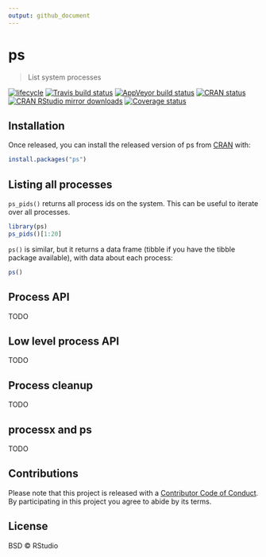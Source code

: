 ```yaml
---
output: github_document
---
```


# ps

> List system processes

[![lifecycle](https://img.shields.io/badge/lifecycle-experimental-orange.svg)](https://www.tidyverse.org/lifecycle/#experimental)
[![Travis build status](https://travis-ci.org/r-lib/ps.svg?branch=master)](https://travis-ci.org/r-lib/ps)
[![AppVeyor build status](https://ci.appveyor.com/api/projects/status/github/r-lib/ps?branch=master&svg=true)](https://ci.appveyor.com/project/gaborcsardi/ps)
[![CRAN status](https://www.r-pkg.org/badges/version/ps)](https://cran.r-project.org/package=ps)
[![CRAN RStudio mirror downloads](https://cranlogs.r-pkg.org/badges/ps)](https://www.r-pkg.org/pkg/ps)
[![Coverage status](https://codecov.io/gh/r-lib/ps/branch/master/graph/badge.svg)](https://codecov.io/github/r-lib/ps?branch=master)

## Installation

Once released, you can install the released version of ps from
[CRAN](https://CRAN.R-project.org) with:

``` r
install.packages("ps")
```

## Listing all processes

`ps_pids()` returns all process ids on the system. This can be useful to
iterate over all processes.

```r
library(ps)
ps_pids()[1:20]
```

`ps()` is similar, but it returns a data frame (tibble if you have the
tibble package available), with data about each process:

```r
ps()
```

## Process API

TODO

## Low level process API

TODO

## Process cleanup

TODO

## processx and ps

TODO

## Contributions

Please note that this project is released with a
[Contributor Code of Conduct](.github/CODE_OF_CONDUCT.md).
By participating in this project you agree to abide by its terms.

## License

BSD © RStudio
